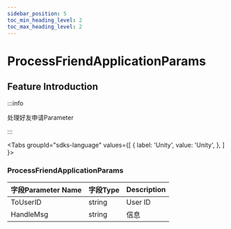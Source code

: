 ```yaml
---
sidebar_position: 5
toc_min_heading_level: 2
toc_max_heading_level: 2
---
```


# ProcessFriendApplicationParams

## Feature Introduction

:::info

处理好友申请Parameter

:::

<Tabs
groupId="sdks-language"
values={[
{ label: 'Unity', value: 'Unity', },
]
}>

<TabItem value="Unity">

###  ProcessFriendApplicationParams

| 字段Parameter Name        | 字段Type | Description                    |
| -------------- | -------- | ----------------------- |
| ToUserID | string   | User ID        |
|HandleMsg | string |信息                 |

</TabItem>

</Tabs>
